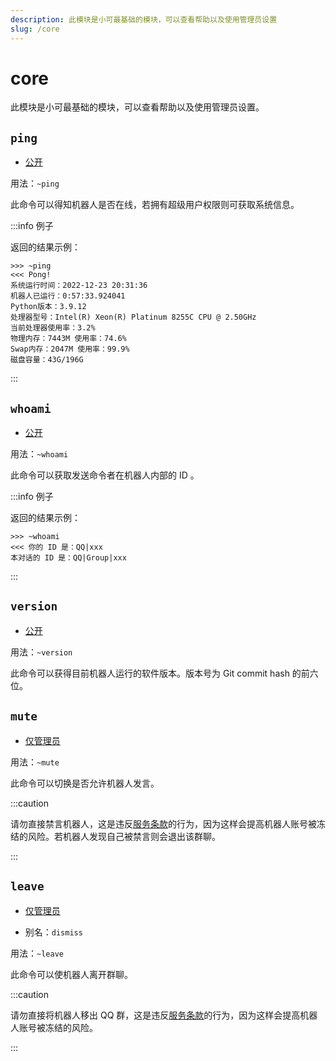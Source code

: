 ```yaml
---
description: 此模块是小可最基础的模块，可以查看帮助以及使用管理员设置
slug: /core
---
```


# core

此模块是小可最基础的模块，可以查看帮助以及使用管理员设置。

## `ping`

-   [公开](permissions)

用法：`~ping`

此命令可以得知机器人是否在线，若拥有超级用户权限则可获取系统信息。

:::info 例子

返回的结果示例：

```
>>> ~ping
<<< Pong!
系统运行时间：2022-12-23 20:31:36
机器人已运行：0:57:33.924041
Python版本：3.9.12
处理器型号：Intel(R) Xeon(R) Platinum 8255C CPU @ 2.50GHz
当前处理器使用率：3.2%
物理内存：7443M 使用率：74.6%
Swap内存：2047M 使用率：99.9%
磁盘容量：43G/196G
```

:::

## `whoami`

-   [公开](permissions)

用法：`~whoami`

此命令可以获取发送命令者在机器人内部的 ID 。

:::info 例子

返回的结果示例：

```
>>> ~whoami
<<< 你的 ID 是：QQ|xxx
本对话的 ID 是：QQ|Group|xxx
```

:::

## `version`

-   [公开](permissions)

用法：`~version`

此命令可以获得目前机器人运行的软件版本。版本号为 Git commit hash 的前六位。

## `mute`

-   [仅管理员](permissions)

用法：`~mute`

此命令可以切换是否允许机器人发言。

:::caution

请勿直接禁言机器人，这是违反[服务条款](https://bot.teahouse.team/wiki/服务条款)的行为，因为这样会提高机器人账号被冻结的风险。若机器人发现自己被禁言则会退出该群聊。

:::

## `leave`

-   [仅管理员](permissions)

-   别名：`dismiss`

用法：`~leave`

此命令可以使机器人离开群聊。

:::caution

请勿直接将机器人移出 QQ 群，这是违反[服务条款](https://bot.teahouse.team/wiki/服务条款)的行为，因为这样会提高机器人账号被冻结的风险。

:::
